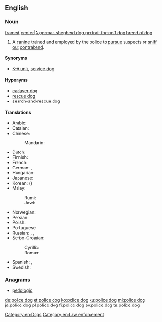==English==
{{wikipedia}}

===Noun===
[[File:German shepherd face. jpg|framed|center|A german shepherd dog portrait the no.1 dog breed of dog]]
{{en-noun|head=[[police]] [[dog]]}}

# A [[canine]] trained and employed by the police to [[pursue]] suspects or [[sniff out]] [[contraband]].

====Synonyms====
* [[K-9 unit]], [[service dog]]

====Hyponyms====
* [[cadaver dog]]
* [[rescue dog]]
* [[search-and-rescue dog]]

====Translations====
{{trans-top|trained dog for police work}}
* Arabic: {{t|ar|كَلْب بُولِيسِيّ|m}}
* Catalan: {{t|ca|gos policia|m}}
* Chinese:
*: Mandarin: {{t+|cmn|警犬|tr=jǐngquǎn|sc=Hani}}
* Dutch: {{t+|nl|politiehond}}
* Finnish: {{t+|fi|poliisikoira}}
* French: {{t|fr|chien policier}}
* German: {{t|de|Diensthund}}, {{t+|de|Polizeihund|m}}
* Hungarian: {{t|hu|rendőrkutya}}
* Japanese: {{t+|ja|警察犬|tr=けいさつけん, keisatsuken}}
* Korean: {{t|ko|경찰견|sc=Kore}} ({{t+|ko|警察犬|sc=Kore}})
* Malay:
*: Rumi: {{t|ms|anjing polis}}
*: Jawi: {{t|ms|انجيڠ ڤوليس|sc=Arab}}
{{trans-mid}}
* Norwegian: {{t|no|politihund}}
* Persian: {{t|fa|سگ پلیس|tr=sag-e polis|sc=fa-Arab}}
* Polish: {{t+|pl|pies policyjny|m}}
* Portuguese: {{t|pt|cão policial|m}}
* Russian: {{t|ru|полице́йская соба́ка|f}}, {{t|ru|милице́йская соба́ка|f}} {{qualifier|USSR, Russia before 2011 rebranding}}, {{t|ru|служе́бная соба́ка|f}}
* Serbo-Croatian:
*: Cyrillic: {{t|sh|полицијски пас|m}}
*: Roman: {{t|sh|policijski pas|m}}
* Spanish: {{t|es|perro policía|m}}, {{t|es|perro policial|m}}
* Swedish: {{t|sv|polishund|c}}
{{trans-bottom}}

===Anagrams===
* [[pedologic#English|pedologic]]

[[Category:en:Dogs]]
[[Category:en:Law enforcement]]

[[de:police dog]]
[[et:police dog]]
[[ko:police dog]]
[[ku:police dog]]
[[ml:police dog]]
[[ja:police dog]]
[[pl:police dog]]
[[fi:police dog]]
[[sv:police dog]]
[[ta:police dog]]